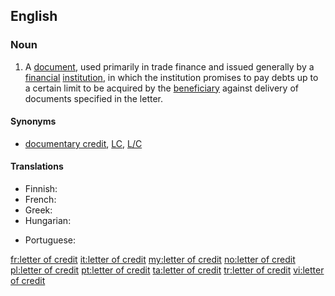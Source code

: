 ==English==

===Noun===
{{wikipedia}}
{{en-noun|head=[[letter]] [[of]] [[credit]]|letters of credit}}

# {{context|finance|banking|lang=en}} A [[document]], used primarily in trade finance and issued generally by a [[financial]] [[institution]], in which the institution promises to pay debts up to a certain limit to be acquired by the [[beneficiary]] against delivery of documents specified in the letter.

====Synonyms====
* {{sense|trade finance document}} [[documentary credit]], [[LC]], [[L/C]]

====Translations====
{{trans-top|trade finance document}}
* Finnish: {{t|fi|remburssi}}
* French: {{t+|fr|lettre de crédit|f}}
* Greek: {{t|el|τραπεζική πίστωση|f|tr=trapezikí pístossi|sc=Grek}}
* Hungarian: {{t|hu|hitellevél}}
{{trans-mid}}
* Portuguese: {{t+|pt|carta de crédito}}
{{trans-bottom}}

[[fr:letter of credit]]
[[it:letter of credit]]
[[my:letter of credit]]
[[no:letter of credit]]
[[pl:letter of credit]]
[[pt:letter of credit]]
[[ta:letter of credit]]
[[tr:letter of credit]]
[[vi:letter of credit]]